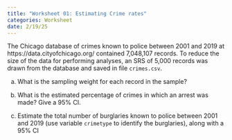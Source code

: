 ```yaml
---
title: "Worksheet 01: Estimating Crime rates"
categories: Worksheet
date: 2/19/25
---
```


The Chicago database of crimes known to police between 2001 and 2019 at https://data.cityofchicago.org/ contained 7,048,107 records. To reduce the size of the data for performing analyses, an SRS of 5,000 records was drawn from the database and saved in file `crimes.csv`. 

a. What is the sampling weight for each record in the sample?

b. What is the estimated percentage of crimes in which an arrest was made? Give a 95% CI.

c. Estimate the total number of burglaries known to police between 2001 and 2019 (use variable `crimetype` to identify the burglaries), along with a 95% CI


